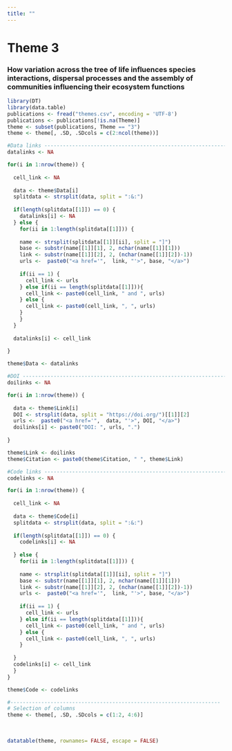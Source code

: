 ```yaml
---
title: ""
---
```


# Theme 3

### How variation across the tree of life influences species interactions, dispersal processes and the assembly of communities influencing their ecosystem functions

```r
library(DT)
library(data.table)
publications <- fread("themes.csv", encoding = 'UTF-8')
publications <- publications[!is.na(Theme)]
theme <- subset(publications, Theme == "3")
theme <- theme[, .SD, .SDcols = c(2:ncol(theme))]

#Data links -----------------------------------------------------------------------
datalinks <- NA

for(i in 1:nrow(theme)) {
  
  cell_link <- NA
  
  data <- theme$Data[i]
  splitdata <- strsplit(data, split = ":&:")
  
  if(length(splitdata[[1]]) == 0) {
    datalinks[i] <- NA
  } else {
    for(ii in 1:length(splitdata[[1]])) {
    
    name <- strsplit(splitdata[[1]][ii], split = "]")
    base <- substr(name[[1]][1], 2, nchar(name[[1]][1]))
    link <- substr(name[[1]][2], 2, (nchar(name[[1]][2])-1))
    urls <-  paste0("<a href='",  link, "'>", base, "</a>")
    
    if(ii == 1) {
      cell_link <- urls
    } else if(ii == length(splitdata[[1]])){
      cell_link <- paste0(cell_link, " and ", urls)
    } else {
      cell_link <- paste0(cell_link, ", ", urls)
    }
    }
  }
  
  datalinks[i] <- cell_link
  
}

theme$Data <- datalinks

#DOI ------------------------------------------------------------------------------
doilinks <- NA

for(i in 1:nrow(theme)) {
  
  data <- theme$Link[i]
  DOI <- strsplit(data, split = "https://doi.org/")[[1]][2]
  urls <-  paste0("<a href='",  data, "'>", DOI, "</a>")
  doilinks[i] <- paste0("DOI: ", urls, ".")
  
}

theme$Link <- doilinks
theme$Citation <- paste0(theme$Citation, " ", theme$Link)

#Code links -----------------------------------------------------------------------
codelinks <- NA

for(i in 1:nrow(theme)) {
  
  cell_link <- NA
  
  data <- theme$Code[i]
  splitdata <- strsplit(data, split = ":&:")
  
  if(length(splitdata[[1]]) == 0) {
    codelinks[i] <- NA
    
  } else {
    for(ii in 1:length(splitdata[[1]])) {
      
    name <- strsplit(splitdata[[1]][ii], split = "]")
    base <- substr(name[[1]][1], 2, nchar(name[[1]][1]))
    link <- substr(name[[1]][2], 2, (nchar(name[[1]][2])-1))
    urls <-  paste0("<a href='",  link, "'>", base, "</a>")
    
    if(ii == 1) {
      cell_link <- urls
    } else if(ii == length(splitdata[[1]])){
      cell_link <- paste0(cell_link, " and ", urls)
    } else {
      cell_link <- paste0(cell_link, ", ", urls)
    }
    
  }
  codelinks[i] <- cell_link
  }
}

theme$Code <- codelinks

#--------------------------------------------------------------------
# Selection of columns
theme <- theme[, .SD, .SDcols = c(1:2, 4:6)]
```

<br>

```r
datatable(theme, rownames= FALSE, escape = FALSE)
```
